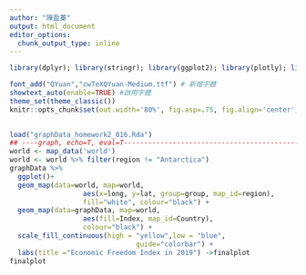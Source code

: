 ```yaml
---
author: "陳盈蓁"
output: html_document
editor_options: 
  chunk_output_type: inline
---
```


```r


library(dplyr); library(stringr); library(ggplot2); library(plotly); library(lubridate); library(readr); library(tidyr); library(showtext); library(colorspace); library(magrittr)

font_add("QYuan","cwTeXQYuan-Medium.ttf") # 新增字體
showtext_auto(enable=TRUE) #啟用字體
theme_set(theme_classic())
knitr::opts_chunk$set(out.width='80%', fig.asp=.75, fig.align='center', fig.showtext=T)

 
load("graphData_homework2_016.Rda")
## ----graph, echo=T, eval=T-----------------------------------------------
world <- map_data('world')
world <- world %>% filter(region != "Antarctica")
graphData %>%
  ggplot()+
  geom_map(data=world, map=world,
                  aes(x=long, y=lat, group=group, map_id=region),
                  fill="white", colour="black") + 
  geom_map(data=graphData, map=world,
                  aes(fill=Index, map_id=Country),
                  colour="black") + 
  scale_fill_continuous(high = "yellow",low = "blue",
                               guide="colorbar") + 
  labs(title ="Economic Freedom Index in 2019") ->finalplot
finalplot
```
 
